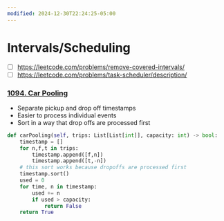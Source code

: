```yaml
---
modified: 2024-12-30T22:24:25-05:00
---
```

# Intervals/Scheduling

- [ ] https://leetcode.com/problems/remove-covered-intervals/
- [ ] https://leetcode.com/problems/task-scheduler/description/

### [1094. Car Pooling](https://leetcode.com/problems/car-pooling/)

- Separate pickup and drop off timestamps
- Easier to process individual events
- Sort in a way that drop offs are processed first

```python
def carPooling(self, trips: List[List[int]], capacity: int) -> bool:
	timestamp = []
	for n,f,t in trips:
		timestamp.append([f,n])
		timestamp.append([t,-n])
	# this sort works because dropoffs are processed first
	timestamp.sort()
	used = 0
	for time, n in timestamp:
		used += n
		if used > capacity:
			return False
	return True
          
```
